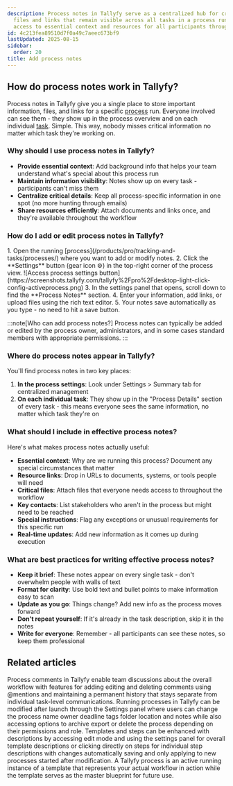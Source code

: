 ```yaml
---
description: Process notes in Tallyfy serve as a centralized hub for critical information
  files and links that remain visible across all tasks in a process run ensuring consistent
  access to essential context and resources for all participants throughout the workflow.
id: 4c213fea89510d7f0a49c7aeec673bf9
lastUpdated: 2025-08-15
sidebar:
  order: 20
title: Add process notes
---
```



## How do process notes work in Tallyfy?

Process notes in Tallyfy give you a single place to store important information, files, and links for a specific [process](/products/pro/tracking-and-tasks/processes/) run. Everyone involved can see them - they show up in the process overview and on each individual [task](/products/pro/tracking-and-tasks/tasks/). Simple. This way, nobody misses critical information no matter which task they're working on.

### Why should I use process notes in Tallyfy?

- **Provide essential context**: Add background info that helps your team understand what's special about this process run
- **Maintain information visibility**: Notes show up on every task - participants can't miss them
- **Centralize critical details**: Keep all process-specific information in one spot (no more hunting through emails)
- **Share resources efficiently**: Attach documents and links once, and they're available throughout the workflow

### How do I add or edit process notes in Tallyfy?

<Steps>
1. Open the running [process](/products/pro/tracking-and-tasks/processes/) where you want to add or modify notes.
2. Click the **Settings** button (gear icon ⚙️) in the top-right corner of the process view.
   ![Access process settings button](https://screenshots.tallyfy.com/tallyfy%2Fpro%2Fdesktop-light-click-config-activeprocess.png)
3. In the settings panel that opens, scroll down to find the **Process Notes** section.
4. Enter your information, add links, or upload files using the rich text editor.
5. Your notes save automatically as you type - no need to hit a save button.
</Steps>

:::note[Who can add process notes?]
Process notes can typically be added or edited by the process owner, administrators, and in some cases standard members with appropriate permissions.
:::

### Where do process notes appear in Tallyfy?

You'll find process notes in two key places:

1. **In the process settings**: Look under Settings > Summary tab for centralized management
2. **On each individual task**: They show up in the "Process Details" section of every task - this means everyone sees the same information, no matter which task they're on

### What should I include in effective process notes?

Here's what makes process notes actually useful:

- **Essential context**: Why are we running this process? Document any special circumstances that matter
- **Resource links**: Drop in URLs to documents, systems, or tools people will need
- **Critical files**: Attach files that everyone needs access to throughout the workflow
- **Key contacts**: List stakeholders who aren't in the process but might need to be reached
- **Special instructions**: Flag any exceptions or unusual requirements for this specific run
- **Real-time updates**: Add new information as it comes up during execution

### What are best practices for writing effective process notes?

- **Keep it brief**: These notes appear on every single task - don't overwhelm people with walls of text
- **Format for clarity**: Use bold text and bullet points to make information easy to scan
- **Update as you go**: Things change? Add new info as the process moves forward
- **Don't repeat yourself**: If it's already in the task description, skip it in the notes
- **Write for everyone**: Remember - all participants can see these notes, so keep them professional


## Related articles
<CardGrid>
<LinkTitleCard header="<b>Processes > Commenting processes</b>" href="/products/pro/tracking-and-tasks/processes/how-can-i-manage-comments-in-tallyfy/" > Process comments in Tallyfy enable team discussions about the overall workflow with features for adding editing and deleting comments using @mentions and maintaining a permanent history that stays separate from individual task-level communications. </LinkTitleCard>
<LinkTitleCard header="<b>Edit Processes > Edit tasks and process properties</b>" href="/products/pro/tracking-and-tasks/processes/edit-processes/how-can-i-edit-tasks-and-processes-in-tallyfy/" > Running processes in Tallyfy can be modified after launch through the Settings panel where users can change the process name owner deadline tags folder location and notes while also accessing options to archive export or delete the process depending on their permissions and role. </LinkTitleCard>
<LinkTitleCard header="<b>Edit Templates > Add a description to a template</b>" href="/products/pro/documenting/templates/edit-templates/add-description/" > Templates and steps can be enhanced with descriptions by accessing edit mode and using the settings panel for overall template descriptions or clicking directly on steps for individual step descriptions with changes automatically saving and only applying to new processes started after modification. </LinkTitleCard>
<LinkTitleCard header="<b>Tracking And Tasks > More about processes</b>" href="/products/pro/tracking-and-tasks/processes/" > A Tallyfy process is an active running instance of a template that represents your actual workflow in action while the template serves as the master blueprint for future use. </LinkTitleCard>
</CardGrid>